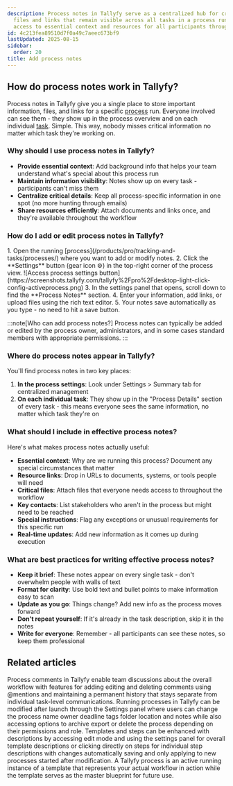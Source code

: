 ```yaml
---
description: Process notes in Tallyfy serve as a centralized hub for critical information
  files and links that remain visible across all tasks in a process run ensuring consistent
  access to essential context and resources for all participants throughout the workflow.
id: 4c213fea89510d7f0a49c7aeec673bf9
lastUpdated: 2025-08-15
sidebar:
  order: 20
title: Add process notes
---
```



## How do process notes work in Tallyfy?

Process notes in Tallyfy give you a single place to store important information, files, and links for a specific [process](/products/pro/tracking-and-tasks/processes/) run. Everyone involved can see them - they show up in the process overview and on each individual [task](/products/pro/tracking-and-tasks/tasks/). Simple. This way, nobody misses critical information no matter which task they're working on.

### Why should I use process notes in Tallyfy?

- **Provide essential context**: Add background info that helps your team understand what's special about this process run
- **Maintain information visibility**: Notes show up on every task - participants can't miss them
- **Centralize critical details**: Keep all process-specific information in one spot (no more hunting through emails)
- **Share resources efficiently**: Attach documents and links once, and they're available throughout the workflow

### How do I add or edit process notes in Tallyfy?

<Steps>
1. Open the running [process](/products/pro/tracking-and-tasks/processes/) where you want to add or modify notes.
2. Click the **Settings** button (gear icon ⚙️) in the top-right corner of the process view.
   ![Access process settings button](https://screenshots.tallyfy.com/tallyfy%2Fpro%2Fdesktop-light-click-config-activeprocess.png)
3. In the settings panel that opens, scroll down to find the **Process Notes** section.
4. Enter your information, add links, or upload files using the rich text editor.
5. Your notes save automatically as you type - no need to hit a save button.
</Steps>

:::note[Who can add process notes?]
Process notes can typically be added or edited by the process owner, administrators, and in some cases standard members with appropriate permissions.
:::

### Where do process notes appear in Tallyfy?

You'll find process notes in two key places:

1. **In the process settings**: Look under Settings > Summary tab for centralized management
2. **On each individual task**: They show up in the "Process Details" section of every task - this means everyone sees the same information, no matter which task they're on

### What should I include in effective process notes?

Here's what makes process notes actually useful:

- **Essential context**: Why are we running this process? Document any special circumstances that matter
- **Resource links**: Drop in URLs to documents, systems, or tools people will need
- **Critical files**: Attach files that everyone needs access to throughout the workflow
- **Key contacts**: List stakeholders who aren't in the process but might need to be reached
- **Special instructions**: Flag any exceptions or unusual requirements for this specific run
- **Real-time updates**: Add new information as it comes up during execution

### What are best practices for writing effective process notes?

- **Keep it brief**: These notes appear on every single task - don't overwhelm people with walls of text
- **Format for clarity**: Use bold text and bullet points to make information easy to scan
- **Update as you go**: Things change? Add new info as the process moves forward
- **Don't repeat yourself**: If it's already in the task description, skip it in the notes
- **Write for everyone**: Remember - all participants can see these notes, so keep them professional


## Related articles
<CardGrid>
<LinkTitleCard header="<b>Processes > Commenting processes</b>" href="/products/pro/tracking-and-tasks/processes/how-can-i-manage-comments-in-tallyfy/" > Process comments in Tallyfy enable team discussions about the overall workflow with features for adding editing and deleting comments using @mentions and maintaining a permanent history that stays separate from individual task-level communications. </LinkTitleCard>
<LinkTitleCard header="<b>Edit Processes > Edit tasks and process properties</b>" href="/products/pro/tracking-and-tasks/processes/edit-processes/how-can-i-edit-tasks-and-processes-in-tallyfy/" > Running processes in Tallyfy can be modified after launch through the Settings panel where users can change the process name owner deadline tags folder location and notes while also accessing options to archive export or delete the process depending on their permissions and role. </LinkTitleCard>
<LinkTitleCard header="<b>Edit Templates > Add a description to a template</b>" href="/products/pro/documenting/templates/edit-templates/add-description/" > Templates and steps can be enhanced with descriptions by accessing edit mode and using the settings panel for overall template descriptions or clicking directly on steps for individual step descriptions with changes automatically saving and only applying to new processes started after modification. </LinkTitleCard>
<LinkTitleCard header="<b>Tracking And Tasks > More about processes</b>" href="/products/pro/tracking-and-tasks/processes/" > A Tallyfy process is an active running instance of a template that represents your actual workflow in action while the template serves as the master blueprint for future use. </LinkTitleCard>
</CardGrid>